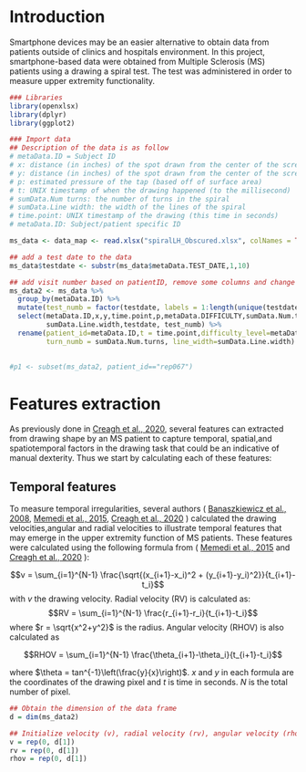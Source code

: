 # Introduction

Smartphone devices may be an easier alternative to obtain data from patients outside of clinics and hospitals environment. In this project, smartphone-based data were obtained from Multiple Sclerosis (MS) patients using a drawing a spiral test. The test was administered in order to measure upper extremity functionality. 

```r
### Libraries
library(openxlsx)
library(dplyr)
library(ggplot2)

```




```r
### Import data
## Description of the data is as follow
# metaData.ID = Subject ID
# x: distance (in inches) of the spot drawn from the center of the screen
# y: distance (in inches) of the spot drawn from the center of the screen
# p: estimated pressure of the tap (based off of surface area)
# t: UNIX timestamp of when the drawing happened (to the millisecond)
# sumData.Num turns: the number of turns in the spiral 
# sumData.Line width: the width of the lines of the spiral
# time.point: UNIX timestamp of the drawing (this time in seconds)
# metaData.ID: Subject/patient specific ID

ms_data <- data_map <- read.xlsx("spiralLH_Obscured.xlsx", colNames = TRUE)

## add a test date to the data
ms_data$testdate <- substr(ms_data$metaData.TEST_DATE,1,10)

## add visit number based on patientID, remove some columns and change column names
ms_data2 <- ms_data %>% 
  group_by(metaData.ID) %>%
  mutate(test_numb = factor(testdate, labels = 1:length(unique(testdate)))) %>% 
  select(metaData.ID,x,y,time.point,p,metaData.DIFFICULTY,sumData.Num.turns,
         sumData.Line.width,testdate, test_numb) %>% 
  rename(patient_id=metaData.ID,t = time.point,difficulty_level=metaData.DIFFICULTY,
         turn_numb = sumData.Num.turns, line_width=sumData.Line.width)
  
  
#p1 <- subset(ms_data2, patient_id=="rep067")
```


# Features extraction

As previously done in [Creagh et al., 2020](https://iopscience.iop.org/article/10.1088/1361-6579/ab8771/pdf), several features can extracted from drawing shape by an MS patient to capture temporal, spatial,and spatiotemporal factors in the drawing task that could be an indicative of manual dexterity. Thus we start by calculating each of these features:

## Temporal features

To measure temporal irregularities, several authors ( [Banaszkiewicz et al., 2008](https://europepmc.org/article/med/19353440), [Memedi et al., 2015](https://www.mdpi.com/1424-8220/15/9/23727), [Creagh et al., 2020](https://iopscience.iop.org/article/10.1088/1361-6579/ab8771/pdf) ) calculated the drawing velocities,angular and radial velocities to illustrate temporal features that may emerge in the upper extremity function of MS patients. These features were calculated using the following formula from ( [Memedi et al., 2015](https://www.mdpi.com/1424-8220/15/9/23727) and [Creagh et al., 2020](https://iopscience.iop.org/article/10.1088/1361-6579/ab8771/pdf) ):


$$v = \sum_{i=1}^{N-1} \frac{\sqrt{(x_{i+1}-x_i)^2 + (y_{i+1}-y_i)^2}}{t_{i+1}-t_i}$$
with $v$ the drawing velocity. Radial velocity (RV) is calculated as:
$$RV = \sum_{i=1}^{N-1} \frac{r_{i+1}-r_i}{t_{i+1}-t_i}$$
where $r = \sqrt{x^2+y^2}$ is the radius. Angular velocity (RHOV) is also calculated as 

$$RHOV = \sum_{i=1}^{N-1} \frac{\theta_{i+1}-\theta_i}{t_{i+1}-t_i}$$

where $\theta = tan^{-1}\left(\frac{y}{x}\right)$. $x$ and $y$ in each formula are the coordinates of the drawing pixel and $t$ is time in seconds. $N$ is the total number of pixel.




```r
## Obtain the dimension of the data frame
d = dim(ms_data2)

## Initialize velocity (v), radial velocity (rv), angular velocity (rhov)
v = rep(0, d[1])
rv = rep(0, d[1])
rhov = rep(0, d[1])



```










